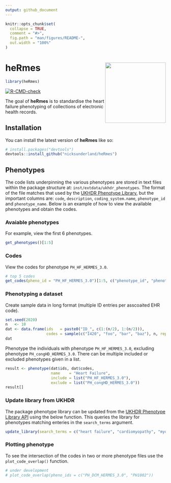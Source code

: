 ```yaml
---
output: github_document
---
```


<!-- README.md is generated from README.Rmd. Please edit that file -->

```r
knitr::opts_chunk$set(
  collapse = TRUE,
  comment = "#>",
  fig.path = "man/figures/README-",
  out.width = "100%"
)
```

# heRmes <img src="vignettes/figures/hex.png" align="right" width="190"/>
```r
library(heRmes)
```

<!-- badges: start -->
[![R-CMD-check](https://github.com/nicksunderland/heRmes/actions/workflows/R-CMD-check.yaml/badge.svg)](https://github.com/nicksunderland/heRmes/actions/workflows/R-CMD-check.yaml)
<!-- badges: end -->

The goal of **heRmes** is to standardise the heart failure phenotyping of collections of electronic health records. 

## Installation

You can install the latest version of **heRmes** like so:

``` r
# install.packages("devtools")
devtools::install_github("nicksunderland/heRmes")
```

## Phenotypes
The code lists underpinning the various phenotypes are stored in text files within the package structure at: `inst/extdata/ukhdr_phenotypes`. The format of the file matches that used by the [UKHDR Phenotype Library](https://phenotypes.healthdatagateway.org), but the important columns are: `code`,	`description`, `coding_system.name`, `phenotype_id` and `phenotype_name`. Below is an example of how to view the available phenotypes and obtain the codes.  

### Avaiable phenotypes
For example, view the first 6 phenotypes. 
```r
get_phenotypes()[1:5]
```

### Codes
View the codes for phenotype `PH_HF_HERMES_3.0`.
```r
# top 5 codes
get_codes(pheno_id = "PH_HF_HERMES_3.0")[1:5, c("phenotype_id", "phenotype_name", "coding_system.name", "code")]
```

### Phenotyping a dataset
Create sample data in long format (multiple ID entries per asscoaited EHR code).
```r
set.seed(2020)
n   <- 10
dat <- data.frame(ids   = paste0("ID_", c(1:(n/2), 1:(n/2))), 
                  codes = sample(c("I420", "foo", "bar", "baz"), n, replace = TRUE))
dat
```

Phenotype the individuals with phenotype `PH_HF_HERMES_3.0`, excluding phenotype `PH_congHD_HERMES_3.0`. There can be multiple included or excluded phenotypes given in a list. 
```r
result <- phenotype(dat$ids, dat$codes, 
                    name    = "Heart Failure", 
                    include = list("PH_HF_HERMES_3.0"), 
                    exclude = list("PH_congHD_HERMES_3.0"))
result[]
```

### Update library from UKHDR
The package phenotype library can be updated from the [UKHDR Phenotype Library API](https://phenotypes.healthdatagateway.org/api/v1/) using the below function. This queries the library for phenotypes matching enteries in the `search_terms` argument. 
```r
update_library(search_terms = c("heart failure", "cardiomyopathy", "myocardial infarction"))
```

### Plotting phenotype 
To see the intersection of the codes in two or more phenotype files use the `plot_code_overlap()` function. 
```r
# under development
# plot_code_overlap(pheno_ids = c("PH_DCM_HERMES_3.0", "PH1002"))
```

